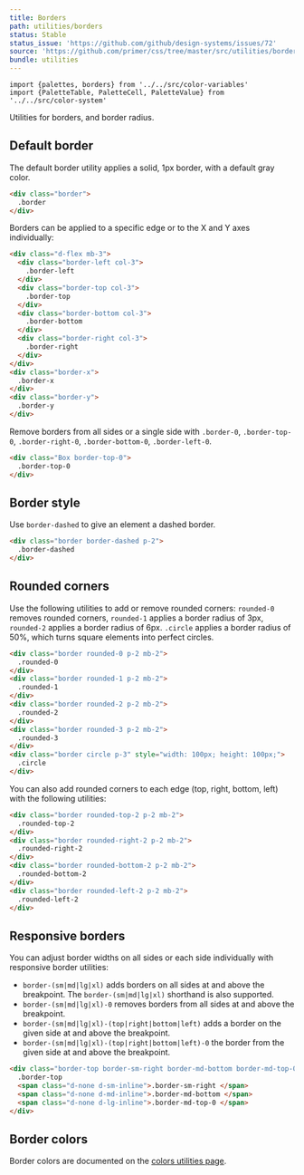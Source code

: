 ```yaml
---
title: Borders
path: utilities/borders
status: Stable
status_issue: 'https://github.com/github/design-systems/issues/72'
source: 'https://github.com/primer/css/tree/master/src/utilities/borders.scss'
bundle: utilities
---
```


```
import {palettes, borders} from '../../src/color-variables'
import {PaletteTable, PaletteCell, PaletteValue} from '../../src/color-system'
```

Utilities for borders, and border radius.

## Default border

The default border utility applies a solid, 1px border, with a default gray color.

```html live
<div class="border">
  .border
</div>
```

Borders can be applied to a specific edge or to the X and Y axes individually:

```html live
<div class="d-flex mb-3">
  <div class="border-left col-3">
    .border-left
  </div>
  <div class="border-top col-3">
    .border-top
  </div>
  <div class="border-bottom col-3">
    .border-bottom
  </div>
  <div class="border-right col-3">
    .border-right
  </div>
</div>
<div class="border-x">
  .border-x
</div>
<div class="border-y">
  .border-y
</div>
```

Remove borders from all sides or a single side with `.border-0`, `.border-top-0`, `.border-right-0`, `.border-bottom-0`, `.border-left-0`.

```html live
<div class="Box border-top-0">
  .border-top-0
</div>
```

## Border style

Use `border-dashed` to give an element a dashed border.

```html live
<div class="border border-dashed p-2">
  .border-dashed
</div>
```

## Rounded corners

Use the following utilities to add or remove rounded corners: `rounded-0` removes rounded corners, `rounded-1` applies a border radius of 3px, `rounded-2` applies a border radius of 6px. `.circle` applies a border radius of 50%, which turns square elements into perfect circles.

```html live
<div class="border rounded-0 p-2 mb-2">
  .rounded-0
</div>
<div class="border rounded-1 p-2 mb-2">
  .rounded-1
</div>
<div class="border rounded-2 p-2 mb-2">
  .rounded-2
</div>
<div class="border rounded-3 p-2 mb-2">
  .rounded-3
</div>
<div class="border circle p-3" style="width: 100px; height: 100px;">
  .circle
</div>
```

You can also add rounded corners to each edge (top, right, bottom, left) with the following utilities:

```html live
<div class="border rounded-top-2 p-2 mb-2">
  .rounded-top-2
</div>
<div class="border rounded-right-2 p-2 mb-2">
  .rounded-right-2
</div>
<div class="border rounded-bottom-2 p-2 mb-2">
  .rounded-bottom-2
</div>
<div class="border rounded-left-2 p-2 mb-2">
  .rounded-left-2
</div>
```

## Responsive borders

You can adjust border widths on all sides or each side individually with responsive border utilities:

- `border-(sm|md|lg|xl)` adds borders on all sides at and above the breakpoint. The `border-(sm|md|lg|xl)` shorthand is also supported.
- `border-(sm|md|lg|xl)-0` removes borders from all sides at and above the breakpoint.
- `border-(sm|md|lg|xl)-(top|right|bottom|left)` adds a border on the given side at and above the breakpoint.
- `border-(sm|md|lg|xl)-(top|right|bottom|left)-0` the border from the given side at and above the breakpoint.

```html live
<div class="border-top border-sm-right border-md-bottom border-md-top-0">
  .border-top
  <span class="d-none d-sm-inline">.border-sm-right </span>
  <span class="d-none d-md-inline">.border-md-bottom </span>
  <span class="d-none d-lg-inline">.border-md-top-0 </span>
</div>
```

## Border colors

Border colors are documented on the [colors utilities page](../utilities/colors#border-colors).

<!-- TODO: Remove?
## Border color utilities

<PaletteTable
  values={borders}
  prefix="bg"
  columns={[
    {title: 'Class', Cell: PaletteCell.Border, Value: props => `.${props.aliases.border}`},
    'variable',
    'value'
  ]}
  style={{borderSpacing: '0 4px'}}
/>
-->
